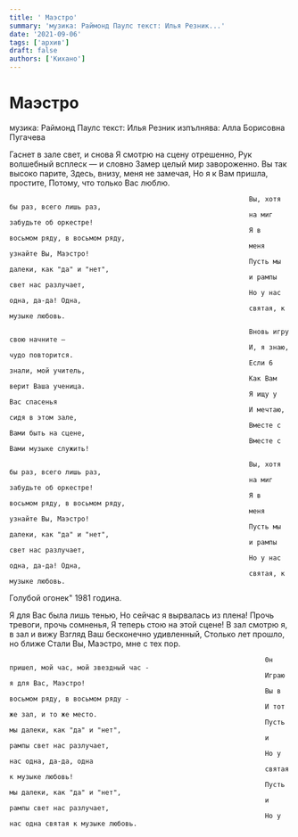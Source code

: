 ```yaml
---
title: ' Маэстро'
summary: 'музика: Раймонд Паулс текст: Илья Резник...'
date: '2021-09-06'
tags: ['архив']
draft: false
authors: ['Кихано']
---
```


# Маэстро

музика: Раймонд Паулс
текст: Илья Резник
изпълнява: Алла Борисовна Пугачева

Гаснет в зале свет, и снова
Я смотрю на сцену отрешенно,
Рук волшебный всплеск — и словно
Замер целый мир завороженно.
Вы так высоко парите,
Здесь, внизу, меня не замечая,
Но я к Вам пришла, простите,
Потому, что только Вас люблю.

                                                                Вы, хотя бы раз, всего лишь раз,
                                                                на миг забудьте об оркестре!
                                                                Я в восьмом ряду, в восьмом ряду,
                                                                меня узнайте Вы, Маэстро!
                                                                Пусть мы далеки, как "да" и "нет",
                                                                и рампы свет нас разлучает,
                                                                Но у нас одна, да-да! Одна,
                                                                святая, к музыке любовь.

                                                                Вновь игру свою начните —
                                                                И, я знаю, чудо повторится.
                                                                Если 6 знали, мой учитель,
                                                                Как Вам верит Ваша ученица.
                                                                Я ищу у Вас спасенья
                                                                И мечтаю, сидя в этом зале,
                                                                Вместе с Вами быть на сцене,
                                                                Вместе с Вами музыке служить!

                                                                Вы, хотя бы раз, всего лишь раз,
                                                                на миг забудьте об оркестре!
                                                                Я в восьмом ряду, в восьмом ряду,
                                                                меня узнайте Вы, Маэстро!
                                                                Пусть мы далеки, как "да" и "нет",
                                                                и рампы свет нас разлучает,
                                                                Но у нас одна, да-да! Одна,
                                                                святая, к музыке любовь.

Голубой огонек" 1981 година.

Я для Вас была лишь тенью,
Но сейчас я вырвалась из плена!
Прочь тревоги, прочь сомненья,
Я теперь стою на этой сцене!
В зал смотрю я, в зал и вижу
Взгляд Ваш бесконечно удивленный,
Столько лет прошло, но ближе
Стали Вы, Маэстро, мне с тех пор.

                                                                    0н пришел, мой час, мой звездный час -
                                                                    Играю я для Вас, Маэстро!
                                                                    Вы в восьмом ряду, в восьмом ряду -
                                                                    И тот же зал, и то же место.
                                                                    Пусть мы далеки, как "да" и "нет",
                                                                    и рампы свет нас разлучает,
                                                                    Но у нас одна, да-да, одна
                                                                    святая к музыке любовь!
                                                                    Пусть мы далеки, как "да" и "нет",
                                                                    и рампы свет нас разлучает,
                                                                    Но у нас одна святая к музыке любовь.
